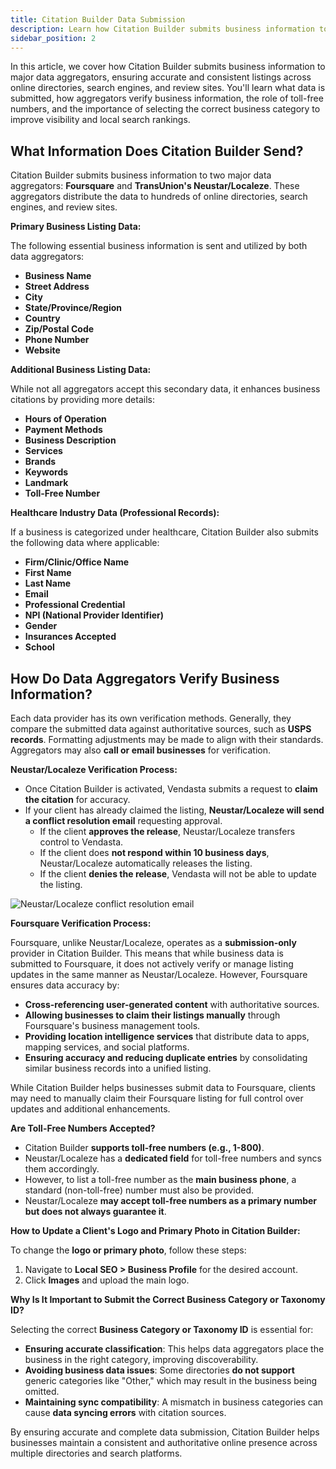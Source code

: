 ```yaml
---
title: Citation Builder Data Submission
description: Learn how Citation Builder submits business information to major data aggregators, ensuring accurate and consistent listings across online directories, search engines, and review sites.
sidebar_position: 2
---
```


In this article, we cover how Citation Builder submits business information to major data aggregators, ensuring accurate and consistent listings across online directories, search engines, and review sites. You'll learn what data is submitted, how aggregators verify business information, the role of toll-free numbers, and the importance of selecting the correct business category to improve visibility and local search rankings.

## What Information Does Citation Builder Send?

Citation Builder submits business information to two major data aggregators: **Foursquare** and **TransUnion's Neustar/Localeze**. These aggregators distribute the data to hundreds of online directories, search engines, and review sites.

**Primary Business Listing Data:**

The following essential business information is sent and utilized by both data aggregators:

- **Business Name**
- **Street Address**
- **City**
- **State/Province/Region**
- **Country**
- **Zip/Postal Code**
- **Phone Number**
- **Website**

**Additional Business Listing Data:**

While not all aggregators accept this secondary data, it enhances business citations by providing more details:

- **Hours of Operation**
- **Payment Methods**
- **Business Description**
- **Services**
- **Brands**
- **Keywords**
- **Landmark**
- **Toll-Free Number**

**Healthcare Industry Data (Professional Records):**

If a business is categorized under healthcare, Citation Builder also submits the following data where applicable:

- **Firm/Clinic/Office Name**
- **First Name**
- **Last Name**
- **Email**
- **Professional Credential**
- **NPI (National Provider Identifier)**
- **Gender**
- **Insurances Accepted**
- **School**

## How Do Data Aggregators Verify Business Information?

Each data provider has its own verification methods. Generally, they compare the submitted data against authoritative sources, such as **USPS records**. Formatting adjustments may be made to align with their standards. Aggregators may also **call or email businesses** for verification.

**Neustar/Localeze Verification Process:**

- Once Citation Builder is activated, Vendasta submits a request to **claim the citation** for accuracy.
- If your client has already claimed the listing, **Neustar/Localeze will send a conflict resolution email** requesting approval.
  - If the client **approves the release**, Neustar/Localeze transfers control to Vendasta.
  - If the client does **not respond within 10 business days**, Neustar/Localeze automatically releases the listing.
  - If the client **denies the release**, Vendasta will not be able to update the listing.

![Neustar/Localeze conflict resolution email](/img/citation-builder/neustar-localeze-conflict-resolution.jpg)

**Foursquare Verification Process:**

Foursquare, unlike Neustar/Localeze, operates as a **submission-only** provider in Citation Builder. This means that while business data is submitted to Foursquare, it does not actively verify or manage listing updates in the same manner as Neustar/Localeze. However, Foursquare ensures data accuracy by:

- **Cross-referencing user-generated content** with authoritative sources.
- **Allowing businesses to claim their listings manually** through Foursquare's business management tools.
- **Providing location intelligence services** that distribute data to apps, mapping services, and social platforms.
- **Ensuring accuracy and reducing duplicate entries** by consolidating similar business records into a unified listing.

While Citation Builder helps businesses submit data to Foursquare, clients may need to manually claim their Foursquare listing for full control over updates and additional enhancements.

**Are Toll-Free Numbers Accepted?**

- Citation Builder **supports toll-free numbers (e.g., 1-800)**.
- Neustar/Localeze has a **dedicated field** for toll-free numbers and syncs them accordingly.
- However, to list a toll-free number as the **main business phone**, a standard (non-toll-free) number must also be provided.
- Neustar/Localeze **may accept toll-free numbers as a primary number but does not always guarantee it**.

**How to Update a Client's Logo and Primary Photo in Citation Builder:**

To change the **logo or primary photo**, follow these steps:

1. Navigate to **Local SEO > Business Profile** for the desired account.
2. Click **Images** and upload the main logo.

**Why Is It Important to Submit the Correct Business Category or Taxonomy ID?**

Selecting the correct **Business Category or Taxonomy ID** is essential for:

- **Ensuring accurate classification**: This helps data aggregators place the business in the right category, improving discoverability.
- **Avoiding business data issues**: Some directories **do not support** generic categories like "Other," which may result in the business being omitted.
- **Maintaining sync compatibility**: A mismatch in business categories can cause **data syncing errors** with citation sources.

By ensuring accurate and complete data submission, Citation Builder helps businesses maintain a consistent and authoritative online presence across multiple directories and search platforms.
